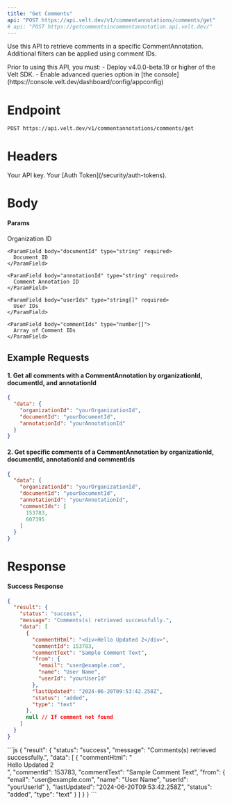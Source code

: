 ```yaml
---
title: "Get Comments"
api: "POST https://api.velt.dev/v1/commentannotations/comments/get"
# api: "POST https://getcommentsincommentannotation.api.velt.dev/"
---
```


Use this API to retrieve comments in a specific CommentAnnotation.
Additional filters can be applied using comment IDs.

<Warning>
Prior to using this API, you must:
- Deploy v4.0.0-beta.19 or higher of the Velt SDK.
- Enable advanced queries option in [the console](https://console.velt.dev/dashboard/config/appconfig)
</Warning>

# Endpoint

`POST https://api.velt.dev/v1/commentannotations/comments/get`

# Headers

<ParamField header="x-velt-api-key" type="string" required>
  Your API key.
</ParamField>

<ParamField header="x-velt-auth-token" type="string" required>
  Your [Auth Token](/security/auth-tokens).
</ParamField>

# Body

#### Params

<ParamField body="data" type="object" required>
  <Expandable title="properties">
    <ParamField body="organizationId" type="string" required>
      Organization ID
    </ParamField>

    <ParamField body="documentId" type="string" required>
      Document ID
    </ParamField>

    <ParamField body="annotationId" type="string" required>
      Comment Annotation ID
    </ParamField>

    <ParamField body="userIds" type="string[]" required>
      User IDs
    </ParamField>

    <ParamField body="commentIds" type="number[]">
      Array of Comment IDs
    </ParamField>
  </Expandable>
</ParamField>

## **Example Requests**

#### 1. Get all comments with a CommentAnnotation by organizationId, documentId, and annotationId

```JSON
{
  "data": {
    "organizationId": "yourOrganizationId",
    "documentId": "yourDocumentId",
    "annotationId": "yourAnnotationId"
  }
}
```

#### 2. Get specific comments of a CommentAnnotation by organizationId, documentId, annotationId and commentIds

```JSON
{
  "data": {
    "organizationId": "yourOrganizationId",
    "documentId": "yourDocumentId",
    "annotationId": "yourAnnotationId",
    "commentIds": [
      153783,
      607395
    ]
  }
}
```

# Response

#### Success Response

```JSON
{
  "result": {
    "status": "success",
    "message": "Comments(s) retrieved successfully.",
    "data": [
      {
        "commentHtml": "<div>Hello Updated 2</div>",
        "commentId": 153783,
        "commentText": "Sample Comment Text",
        "from": {
          "email": "user@example.com",
          "name": "User Name",
          "userId": "yourUserId"
        },
        "lastUpdated": "2024-06-20T09:53:42.258Z",
        "status": "added",
        "type": "text"
      },
      null // If comment not found
    ]
  }
}
```

<ResponseExample>
```js
{
  "result": {
    "status": "success",
    "message": "Comments(s) retrieved successfully.",
    "data": [
      {
        "commentHtml": "<div>Hello Updated 2</div>",
        "commentId": 153783,
        "commentText": "Sample Comment Text",
        "from": {
          "email": "user@example.com",
          "name": "User Name",
          "userId": "yourUserId"
        },
        "lastUpdated": "2024-06-20T09:53:42.258Z",
        "status": "added",
        "type": "text"
      }
    ]
  }
}
```
</ResponseExample>